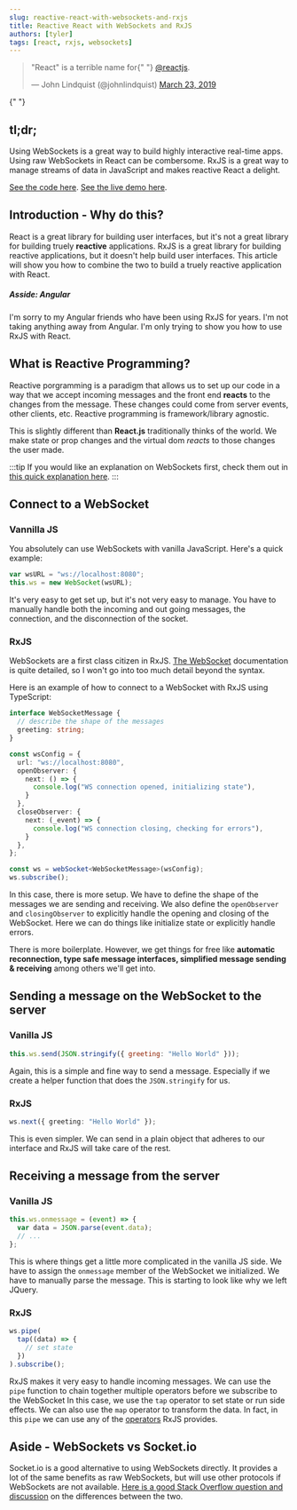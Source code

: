 ```yaml
---
slug: reactive-react-with-websockets-and-rxjs
title: Reactive React with WebSockets and RxJS
authors: [tyler]
tags: [react, rxjs, websockets]
---
```


<div>
  <blockquote class="twitter-tweet">
    <p lang="en" dir="ltr">
      &quot;React&quot; is a terrible name for{" "}
      <a href="https://twitter.com/reactjs?ref_src=twsrc%5Etfw">@reactjs</a>.
    </p>
    &mdash; John Lindquist (@johnlindquist) <a href="https://twitter.com/johnlindquist/status/1109498707475488768?ref_src=twsrc%5Etfw">March 23, 2019</a>
  </blockquote>{" "}
  <script async src="https://platform.twitter.com/widgets.js" charset="utf-8"></script>
</div>

## tl;dr;

Using WebSockets is a great way to build highly interactive real-time apps. Using raw WebSockets in React can be combersome.
RxJS is a great way to manage streams of data in JavaScript and makes reactive React a delight.

[See the code here](https://github.com/TylerSustare/rpsls). [See the live demo here](https://rpsls1.vercel.app).

<!--truncate-->

## Introduction - Why do this?

React is a great library for building user interfaces, but it's not a great library for building truely
**reactive** applications. RxJS is a great library for building reactive applications, but it doesn't
help build user interfaces. This article will show you how to combine the two to build a truely
reactive application with React.

##### Asside: Angular

I'm sorry to my Angular friends who have been using RxJS for years. I'm not taking anything away
from Angular. I'm only trying to show you how to use RxJS with React.

## What is Reactive Programming?

Reactive porgramming is a paradigm that allows us to set up our code in a way that we accept incoming
messages and the front end **reacts** to the changes from the message. These changes could come from server
events, other clients, etc. Reactive programming is framework/library agnostic.

This is slightly different than **React.js** traditionally thinks of the world. We make state or prop changes
and the virtual dom _reacts_ to those changes the user made.

:::tip
If you would like an explanation on WebSockets first, check them out in [this quick explanation here](./websockets).
:::

## Connect to a WebSocket

### Vannilla JS

You absolutely can use WebSockets with vanilla JavaScript. Here's a quick example:

```js
var wsURL = "ws://localhost:8080";
this.ws = new WebSocket(wsURL);
```

It's very easy to get set up, but it's not very easy to manage. You have to manually handle both
the incoming and out going messages, the connection, and the disconnection of the socket.

### RxJS

WebSockets are a first class citizen in RxJS. [The WebSocket](https://rxjs.dev/api/webSocket/webSocket)
documentation is quite detailed, so I won't go into too much detail beyond the syntax.

Here is an example of how to connect to a WebSocket with RxJS using TypeScript:

```ts
interface WebSocketMessage {
  // describe the shape of the messages
  greeting: string;
}

const wsConfig = {
  url: "ws://localhost:8080",
  openObserver: {
    next: () => {
      console.log("WS connection opened, initializing state"),
    }
  },
  closeObserver: {
    next: (_event) => {
      console.log("WS connection closing, checking for errors"),
    }
  },
};

const ws = webSocket<WebSocketMessage>(wsConfig);
ws.subscribe();
```

In this case, there is more setup. We have to define the shape of the messages we are sending and
receiving. We also define the `openObserver` and `closingObserver` to explicitly handle
the opening and closing of the WebSocket. Here we can do things like initialize state or
explicitly handle errors.

There is more boilerplate. However, we get things for free like **automatic reconnection, type safe message interfaces,
simplified message sending & receiving** among others we'll get into.

## Sending a message on the WebSocket to the server

### Vanilla JS

```js
this.ws.send(JSON.stringify({ greeting: "Hello World" }));
```

Again, this is a simple and fine way to send a message. Especially if we create a helper function
that does the `JSON.stringify` for us.

### RxJS

```ts
ws.next({ greeting: "Hello World" });
```

This is even simpler. We can send in a plain object that adheres to our interface and RxJS will take
care of the rest.

## Receiving a message from the server

### Vanilla JS

```js
this.ws.onmessage = (event) => {
  var data = JSON.parse(event.data);
  // ...
};
```

This is where things get a little more complicated in the vanilla JS side. We have to assign the `onmessage`
member of the WebSocket we initialized. We have to manually parse the message. This is starting to look
like why we left JQuery.

### RxJS

```ts
ws.pipe(
  tap((data) => {
    // set state
  })
).subscribe();
```

RxJS makes it very easy to handle incoming messages. We can use the `pipe` function to chain
together multiple operators before we subscribe to the WebSocket In this case, we use the `tap`
operator to set state or run side effects. We can also use the `map` operator to transform the
data. In fact, in this `pipe` we can use any of the [operators](https://rxjs.dev/guide/operators) RxJS provides.

## Aside - WebSockets vs Socket.io

Socket.io is a good alternative to using WebSockets directly. It provides a lot of the same benefits
as raw WebSockets, but will use other protocols if WebSockets are not available. [Here is a good Stack Overflow
question and discussion](https://stackoverflow.com/questions/10112178/differences-between-socket-io-and-websockets) on the differences between the two.
